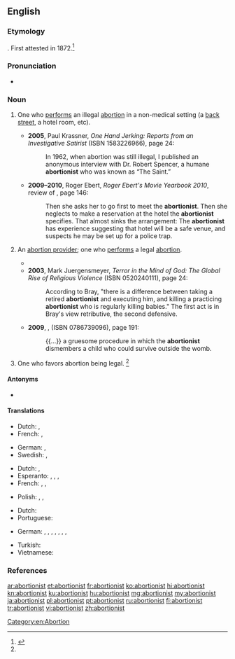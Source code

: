 ==English==

===Etymology===
{{suffix|abortion|ist|lang=en}}. First attested in 1872.<ref name=SOED>{{R:SOED5|page=7}}</ref>

===Pronunciation===
* {{a|US}} {{IPA|/əˈbɔɹ.ʃə.nɪst/|lang=en}}

===Noun===
{{en-noun}}

# {{label|en|now often|_|historical}} One who [[perform]]s an illegal [[abortion]] in a non-medical setting (a [[back street]], a hotel room, etc).
#* '''2005''', Paul Krassner, ''One Hand Jerking: Reports from an Investigative Satirist'' (ISBN 1583226966), page 24:
#*: In 1962, when abortion was still illegal, I published an anonymous interview with Dr. Robert Spencer, a humane '''abortionist''' who was known as “The Saint.”
#* '''2009&ndash;2010''', Roger Ebert, ''Roger Ebert's Movie Yearbook 2010'', review of ''{{w|4 Months, 3 Weeks and 2 Days}}'', page 146:
#*: Then she asks her to go first to meet the '''abortionist'''. Then she neglects to make a reservation at the hotel the '''abortionist''' specifies. That almost sinks the arrangement: The '''abortionist''' has experience suggesting that hotel will be a safe venue, and suspects he may be set up for a police trap.
# {{label|en|chiefly|in anti-abortion discourse|pejorative}} An [[abortion provider]]; one who [[perform]]s a legal [[abortion]].
#* {{quote-book|title=Bioethical Dilemmas: A Jewish Perspective|volume=1|page=277|books.google.com/books?isbn=0881254738|author={{w|J. David Bleich}}|year=1998|passage=Such a fetus is perfectly viable save for the act of the abortionist.}}
#* '''2003''', Mark Juergensmeyer, ''Terror in the Mind of God: The Global Rise of Religious Violence'' (ISBN 0520240111), page 24:
#*: According to Bray, "there is a difference between taking a retired '''abortionist''' and executing him, and killing a practicing '''abortionist''' who is regularly killing babies." The first act is in Bray's view retributive, the second defensive.
#* '''2009''', {{w|Dinesh D'Souza}}, ''{{w|Letters to a Young Conservative}}'' (ISBN 0786739096), page 191:
#*: {{...}} a gruesome procedure in which the '''abortionist''' dismembers a child who could survive outside the womb.
# {{label|en|in anti-abortion discourse|offensive}} One who favors abortion being legal. {{defdate|since the late 19<sup>th</sup> century}}<ref name=SOED/>

====Antonyms====
* {{sense|one who favours abortion being legal}} {{l|en|anti-abortionist}} {{gloss|one who opposes abortion being legal}}

====Translations====
{{trans-top|one who performs an illegal (backstreet) abortion}}
* Dutch: {{t|nl|engeltjesmaker|m}}, {{t|nl|engeltjesmaakster|f}}
* French: {{t|fr|faiseur d'anges|m}}, {{t|fr|faiseuse d'anges|f}}
{{trans-mid}}
* German: {{t+|de|Engelmacher|m}}, {{qualifier|euphemistic}} {{gloss|backstreet}} {{t+|de|Engelmacherin|f}}
* Swedish: {{t|sv|änglamakare|c}}, {{t|sv|änglamakerska|c}}
{{trans-bottom}}

{{trans-top|one who performs a legal abortion}}
* Dutch: {{t+|nl|aborteur|m}}, {{t+|nl|aborteuse|f}}
* Esperanto: {{t|eo|abortigisto}} {{qualifier|♂(♀)}}, {{t|eo|virabortigisto}} {{qualifier|explicitly ♂}}, {{t|eo|abortigistino}} {{qualifier|explicitly ♀}}, {{t|eo|geabortigistoj|p}} {{qualifier|♂♀}}
* French: {{t|fr|médecin avorteur|m}}, {{t+|fr|avorteur|m}}, {{t+|fr|avorteuse|f}}
{{trans-mid}}
* Polish: {{t|pl|aborcjonista|m-pr}}, {{t|pl|aborter|m-pr}}, {{t|pl|aborcjonistka|f}}
{{trans-bottom}}

{{trans-top|one who favors abortion being legal}}
* Dutch: {{t|nl|voorstander van abortus|m}}
* Portuguese: {{t+|pt|abortista|m-f}}
{{trans-mid}}
{{trans-bottom}}

{{checktrans-top}}
* German: {{t-check|de|Abtreiber|m}}, {{t-check|de|Abtreiberin|f}}, {{t-check|de|Abtreibungsarzt|m}}, {{t-check|de|Abtreibungsärztin|f}}, {{t-check|de|abtreibender Arzt|m}}, {{t-check|de|abtreibende Ärztin|f}}, {{t-check|de|Abtreibungshelfer|m}}, {{t-check|de|Abtreibungshelferin|f}}
{{trans-mid}}
* Turkish: {{t+check|tr|kürtajcı}}
* Vietnamese: {{t-check|vi|người phá thai}}
{{trans-bottom}}

===References===
<references/>

[[Category:en:Abortion]]

[[ar:abortionist]]
[[et:abortionist]]
[[fr:abortionist]]
[[ko:abortionist]]
[[hi:abortionist]]
[[kn:abortionist]]
[[ku:abortionist]]
[[hu:abortionist]]
[[mg:abortionist]]
[[my:abortionist]]
[[ja:abortionist]]
[[pl:abortionist]]
[[pt:abortionist]]
[[ru:abortionist]]
[[fi:abortionist]]
[[tr:abortionist]]
[[vi:abortionist]]
[[zh:abortionist]]